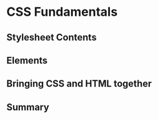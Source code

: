 # CSS Fundamentals

## Stylesheet Contents

## Elements

## Bringing CSS and HTML together

## Summary
